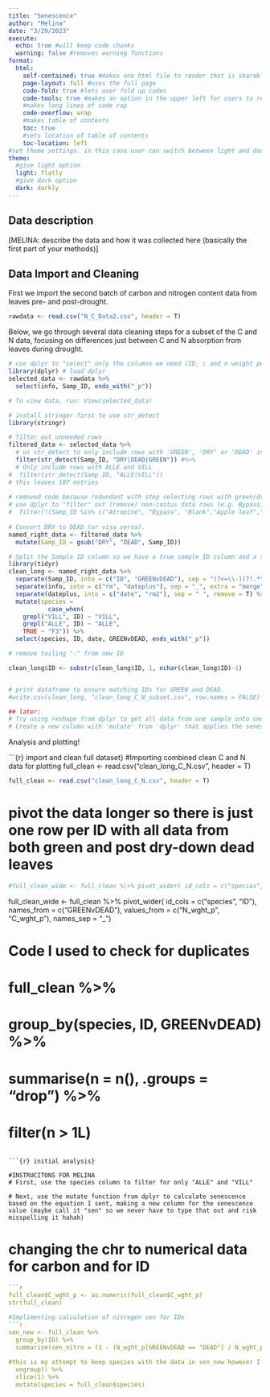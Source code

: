 ```yaml
---
title: "Senescence"
author: "Melina"
date: "3/29/2023"
execute:
  echo: true #will keep code chunks
  warning: false #removes warning functions
format:
  html:
    self-contained: true #makes one html file to render that is sharable
    page-layout: full #uses the full page
    code-fold: true #lets user fold up codes
    code-tools: true #makes an option in the upper left for users to reveal/hide all code and copy source code
    #makes long lines of code rap
    code-overflow: wrap
    #makes table of contents
    toc: true
    #sets location of table of contents
    toc-location: left
#set theme settings. in this case user can switch between light and dark mode
theme:
  #give light option
  light: flatly
  #give dark option
  dark: darkly
---
```


## Data description

\[MELINA: describe the data and how it was collected here (basically the first part of your methods)\]

## Data Import and Cleaning

First we import the second batch of carbon and nitrogen content data from leaves pre- and post-drought.

```r
rawdata <- read.csv("N_C_Data2.csv", header = T)
```

Below, we go through several data cleaning steps for a subset of the C and N data, focusing on differences just between C and N absorption from leaves during drought.

```r
# use dplyr to "select" only the columns we need (ID, c and n weight percent)
library(dplyr) # load dplyr
selected_data <- rawdata %>%
  select(info, Samp_ID, ends_with("_p"))

# To view data, run: View(selected_data)

# install stringer first to use str_detect 
library(stringr)

# filter out unneeded rows
filtered_data <- selected_data %>%
  # us str_detect to only include rows with 'GREEN', 'DRY' or 'DEAD' in Samp_ID
  filter(str_detect(Samp_ID, "DRY|DEAD|GREEN")) #%>%
  # Only include rows with ALLE and VILL
#  filter(str_detect(Samp_ID, "ALLE|VILL"))
# this leaves 107 entries 
  
# removed code because redundant with step selecting rows with green/dry/dead:
# use dplyr to "filter" out (remove) non-costus data rows (e.g. Bypass)
#  filter(!(Samp_ID %in% c("Atropine", "Bypass", "Blank","Apple leaf","Oregano 1", "Oregano 2", "Oregano 3", "Oregano 4", "Oregano 5", "Oregano 6", "Oregano 7", "Apple leaves", "apple leaf"))) %>% # leaves 691 entries 
  
# Convert DRY to DEAD (or visa versa). 
named_right_data <- filtered_data %>%
  mutate(Samp_ID = gsub("DRY", "DEAD", Samp_ID))

# Split the Sample ID column so we have a true sample ID column and a separate green_dead column
library(tidyr)
clean_long <- named_right_data %>%
  separate(Samp_ID, into = c("ID", "GREENvDEAD"), sep = "(?<=\\-)(?!.*\\-)", remove = T) %>% 
  separate(info, into = c("rm", "dateplus"), sep = "_", extra = "merge", remove = T) %>%
  separate(dateplus, into = c("date", "rm2"), sep = " ", remove = T) %>% 
  mutate(species = 
           case_when(
    grepl("VILL", ID) ~ "VILL",
    grepl("ALLE", ID) ~ "ALLE",
    TRUE ~ "F3")) %>% 
  select(species, ID, date, GREENvDEAD, ends_with("_p"))

# remove tailing "-" from new ID 

clean_long$ID <- substr(clean_long$ID, 1, nchar(clean_long$ID)-1)


# print dataframe to ensure matching IDs for GREEN and DEAD.
#write.csv(clean_long, "clean_long_C_N_subset.csv", row.names = FALSE)

## later: 
# Try using reshape from dplyr to get all data from one sample onto one row
# Create a new column with 'mutate' from 'dplyr' that applies the senescence eqation to the leaf N data

```

Analysis and plotting!

\`\`\`{r} import and clean full dataset} #Importing combined clean C and N data for plotting full_clean \<- read.csv("clean_long_C_N.csv", header = T)
```r
full_clean <- read.csv("clean_long_C_N.csv", header = T)
```

# pivot the data longer so there is just one row per ID with all data from both green and post dry-down dead leaves
```r
#full_clean_wide <- full_clean %\>% pivot_wider( id_cols = c("species", "ID"), names_from = c("GREENvDEAD"), values_from = c("N_wght_p", "C_wght_p"), names_sep = "\_")
```

full_clean_wide \<- full_clean %\>% pivot_wider( id_cols = c("species", "ID"), names_from = c("GREENvDEAD"), values_from = c("N_wght_p", "C_wght_p"), names_sep = "\_")

# Code I used to check for duplicates

# full_clean %\>%

# group_by(species, ID, GREENvDEAD) %\>%

# summarise(n = n(), .groups = "drop") %\>%

# filter(n \> 1L)

```         

```{r} initial analysis}

#INSTRUCITONS FOR MELINA
# First, use the species column to filter for only "ALLE" and "VILL"

# Next, use the mutate function from dplyr to calculate senescence based on the equation I sent, making a new column for the senescence value (maybe call it "sen" so we never have to type that out and risk misspelling it hahah)
```

# changing the chr to numerical data for carbon and for ID 
```r
```r
full_clean$C_wght_p <- as.numeric(full_clean$C_wght_p)
str(full_clean)
```

```r
#Implimenting calculation of nitrogen sen for IDs 
```r
sen_new <- full_clean %>%
  group_by(ID) %>%
  summarise(sen_nitro = (1 - (N_wght_p[GREENvDEAD == "DEAD"] / N_wght_p[GREENvDEAD == "GREEN"])) * 100) %>%
  
#this is my attempt to keep species with the data in sen_new however I did end up getting the values I just lost the rest of the columns 
  ungroup() %>%
  slice(1) %>%
  mutate(species = full_clean$species)
        
```

\
